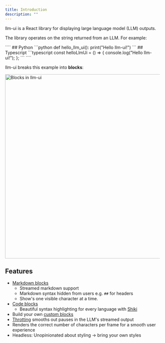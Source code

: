 ```yaml
---
title: Introduction
description: ""
---
```



llm-ui is a React library for displaying large language model (LLM) outputs.

The library operates on the string returned from an LLM. For example:

<CodeBlock>
````
## Python
```python
def hello_llm_ui():
  print("Hello llm-ui!")
```
## Typescript
```typescript
const helloLlmUi = () => {
  console.log("Hello llm-ui!");
};
```
````
</CodeBlock>

llm-ui breaks this example into **blocks**:

<Image width="600" src={blocks} alt="Blocks in llm-ui" />

## Features

- [Markdown blocks](/docs/blocks/markdown)
  - Streamed markdown support
  - Markdown syntax hidden from users e.g. `##` for headers
  - Show's one visible character at a time.
- [Code blocks](/docs/blocks/code)
  - Beautiful syntax highlighting for every language with [Shiki](https://shiki.style)
- Build your own [custom blocks](/docs/advanced/custom-blocks)
- [Throtting](/docs/advanced/throttle-functions) smooths out pauses in the LLM's streamed output
- Renders the correct number of characters per frame for a smooth user experience
- Headless: Unopinionated about styling -> bring your own styles
